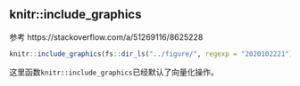 ## knitr::include_graphics

参考 https://stackoverflow.com/a/51269116/8625228

```r
knitr::include_graphics(fs::dir_ls("../figure/", regexp = "2020102221"))
```

这里函数`knitr::include_graphics`已经默认了向量化操作。